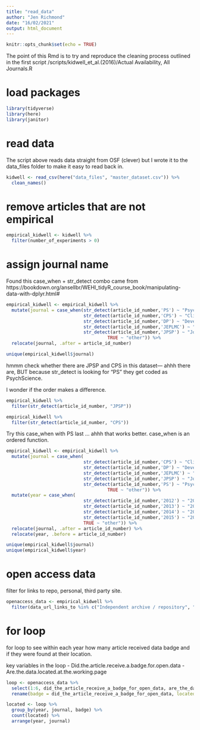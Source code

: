 ```yaml
---
title: "read_data"
author: "Jen Richmond"
date: "16/02/2021"
output: html_document
---
```


```r
knitr::opts_chunk$set(echo = TRUE)
```

The point of this Rmd is to try and reproduce the cleaning process outlined in the first script /scripts/kidwell_et_al.(2016)/Actual Availability, All Journals.R

# load packages
```r
library(tidyverse)
library(here)
library(janitor)
```

# read data

The script above reads data straight from OSF (clever) but I wrote it to the data_files folder to make it easy to read back in. 

```r
kidwell <- read_csv(here("data_files", "master_dataset.csv")) %>%
  clean_names()

```

# remove articles that are not empirical

```r
empirical_kidwell <- kidwell %>%
  filter(number_of_experiments > 0)
```

# assign journal name

Found this case_when + str_detect  combo came from https://bookdown.org/ansellbr/WEHI_tidyR_course_book/manipulating-data-with-dplyr.html#

```r

empirical_kidwell <- empirical_kidwell %>%
  mutate(journal = case_when(str_detect(article_id_number,'PS') ~ "Psychological Science", 
                             str_detect(article_id_number,'CPS') ~ "Clinical Psychological Science", 
                             str_detect(article_id_number,'DP') ~ "Developmental Psychology", 
                             str_detect(article_id_number,'JEPLMC') ~ "Journal of Experimental Psychology: Learning, Memory, and Cognition", 
                             str_detect(article_id_number,'JPSP') ~ "Journal of Personality and Social Psychology", 
                                      TRUE ~ "other")) %>%
  relocate(journal, .after = article_id_number)

unique(empirical_kidwell$journal)


```

hmmm check whether there are JPSP and CPS in this dataset--- ahhh there are, BUT because str_detect is looking for "PS" they get coded as PsychScience.

I wonder if the order makes a difference. 

```r
empirical_kidwell %>%
  filter(str_detect(article_id_number, "JPSP"))

empirical_kidwell %>%
  filter(str_detect(article_id_number, "CPS"))
```

Try this case_when with PS last ... ahhh that works better. case_when is an ordered function. 
```r
empirical_kidwell <- empirical_kidwell %>%
  mutate(journal = case_when( 
                             str_detect(article_id_number,'CPS') ~ "Clinical Psychological Science", 
                             str_detect(article_id_number,'DP') ~ "Developmental Psychology", 
                             str_detect(article_id_number,'JEPLMC') ~ "Journal of Experimental Psychology: Learning, Memory, and Cognition", 
                             str_detect(article_id_number,'JPSP') ~ "Journal of Personality and Social Psychology", 
                             str_detect(article_id_number,'PS') ~ "Psychological Science",
                                      TRUE ~ "other")) %>%
  mutate(year = case_when( 
                             str_detect(article_id_number,'2012') ~ "2012", 
                             str_detect(article_id_number,'2013') ~ "2013", 
                             str_detect(article_id_number,'2014') ~ "2014", 
                             str_detect(article_id_number,'2015') ~ "2015", 
                             TRUE ~ "other")) %>%
  relocate(journal, .after = article_id_number) %>%
  relocate(year, .before = article_id_number)

unique(empirical_kidwell$journal)
unique(empirical_kidwell$year)

```

# open access data

filter for links to repo, personal, third party site. 
```r
openaccess_data <- empirical_kidwell %>%
  filter(data_url_links_to %in% c("Independent archive / repository", "Personal site", "Third party site"))

```

# for loop

for loop to see within each year how many article received data badge and if they were found at their location. 

key variables in the loop
- Did.the.article.receive.a.badge.for.open.data
- Are.the.data.located.at.the.working.page


```r
loop <- openaccess_data %>%
  select(1:6, did_the_article_receive_a_badge_for_open_data, are_the_data_located_at_the_working_page) %>%
  rename(badge = did_the_article_receive_a_badge_for_open_data, located = are_the_data_located_at_the_working_page)

located <- loop %>%
  group_by(year, journal, badge) %>%
  count(located) %>%
  arrange(year, journal)
```

